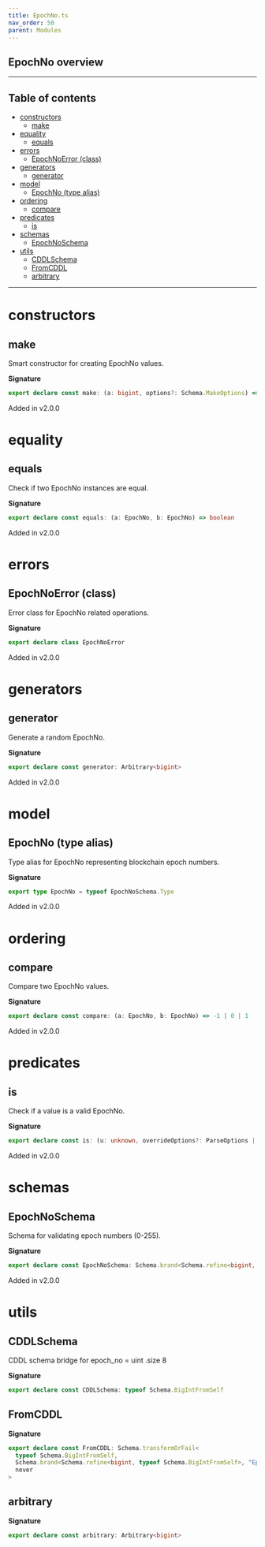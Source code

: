 ```yaml
---
title: EpochNo.ts
nav_order: 50
parent: Modules
---
```


## EpochNo overview

---

<h2 className="text-delta">Table of contents</h2>

- [constructors](#constructors)
  - [make](#make)
- [equality](#equality)
  - [equals](#equals)
- [errors](#errors)
  - [EpochNoError (class)](#epochnoerror-class)
- [generators](#generators)
  - [generator](#generator)
- [model](#model)
  - [EpochNo (type alias)](#epochno-type-alias)
- [ordering](#ordering)
  - [compare](#compare)
- [predicates](#predicates)
  - [is](#is)
- [schemas](#schemas)
  - [EpochNoSchema](#epochnoschema)
- [utils](#utils)
  - [CDDLSchema](#cddlschema)
  - [FromCDDL](#fromcddl)
  - [arbitrary](#arbitrary)

---

# constructors

## make

Smart constructor for creating EpochNo values.

**Signature**

```ts
export declare const make: (a: bigint, options?: Schema.MakeOptions) => bigint & Brand<"EpochNo">
```

Added in v2.0.0

# equality

## equals

Check if two EpochNo instances are equal.

**Signature**

```ts
export declare const equals: (a: EpochNo, b: EpochNo) => boolean
```

Added in v2.0.0

# errors

## EpochNoError (class)

Error class for EpochNo related operations.

**Signature**

```ts
export declare class EpochNoError
```

Added in v2.0.0

# generators

## generator

Generate a random EpochNo.

**Signature**

```ts
export declare const generator: Arbitrary<bigint>
```

Added in v2.0.0

# model

## EpochNo (type alias)

Type alias for EpochNo representing blockchain epoch numbers.

**Signature**

```ts
export type EpochNo = typeof EpochNoSchema.Type
```

Added in v2.0.0

# ordering

## compare

Compare two EpochNo values.

**Signature**

```ts
export declare const compare: (a: EpochNo, b: EpochNo) => -1 | 0 | 1
```

Added in v2.0.0

# predicates

## is

Check if a value is a valid EpochNo.

**Signature**

```ts
export declare const is: (u: unknown, overrideOptions?: ParseOptions | number) => u is bigint & Brand<"EpochNo">
```

Added in v2.0.0

# schemas

## EpochNoSchema

Schema for validating epoch numbers (0-255).

**Signature**

```ts
export declare const EpochNoSchema: Schema.brand<Schema.refine<bigint, typeof Schema.BigIntFromSelf>, "EpochNo">
```

Added in v2.0.0

# utils

## CDDLSchema

CDDL schema bridge for epoch_no = uint .size 8

**Signature**

```ts
export declare const CDDLSchema: typeof Schema.BigIntFromSelf
```

## FromCDDL

**Signature**

```ts
export declare const FromCDDL: Schema.transformOrFail<
  typeof Schema.BigIntFromSelf,
  Schema.brand<Schema.refine<bigint, typeof Schema.BigIntFromSelf>, "EpochNo">,
  never
>
```

## arbitrary

**Signature**

```ts
export declare const arbitrary: Arbitrary<bigint>
```
